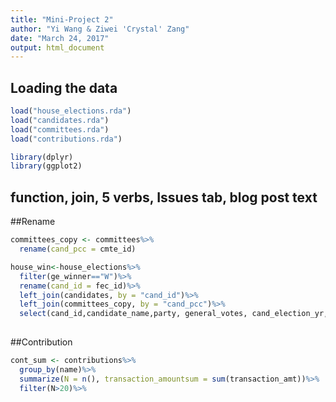 ```yaml
---
title: "Mini-Project 2"
author: "Yi Wang & Ziwei 'Crystal' Zang"
date: "March 24, 2017"
output: html_document
---
```



## Loading the data


```r
load("house_elections.rda")
load("candidates.rda")
load("committees.rda")
load("contributions.rda")
```

```r
library(dplyr)
library(ggplot2)
```

## function, join, 5 verbs,  Issues tab, blog post text

##Rename
```r
committees_copy <- committees%>%
  rename(cand_pcc = cmte_id)
```


```r
house_win<-house_elections%>%
  filter(ge_winner=="W")%>%
  rename(cand_id = fec_id)%>%
  left_join(candidates, by = "cand_id")%>%
  left_join(committees_copy, by = "cand_pcc")%>%
  select(cand_id,candidate_name,party, general_votes, cand_election_yr,cand_office_state, cand_pcc, cmte_name)
  
```

##Contribution
```r
cont_sum <- contributions%>%
  group_by(name)%>%
  summarize(N = n(), transaction_amountsum = sum(transaction_amt))%>%
  filter(N>20)%>%
  
```

